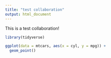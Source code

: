 ```yaml
---
title: "test collaboration"
output: html_document
---
```


This is a test collaboration!

```r
library(tidyverse)
```


```r
ggplot(data = mtcars, aes(x = cyl, y = mpg)) +
  geom_point()
```

